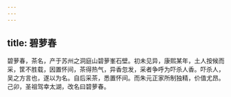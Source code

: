 ```yaml
---
---
---
```

title: 碧萝春
---



碧萝春，茶名，产于苏州之洞庭山碧萝峯石壁。初未见异，康熙某年，土人按候而采，筐不胜载，因置怀间，茶得热气，异香忽发，采者争呼为吓杀人香。吓杀人，吴之方言也，遂以为名。自后采茶，悉置怀间。而朱元正家所制独精，价值尤昂。己卯，圣祖驾幸太湖，改名曰碧萝春。